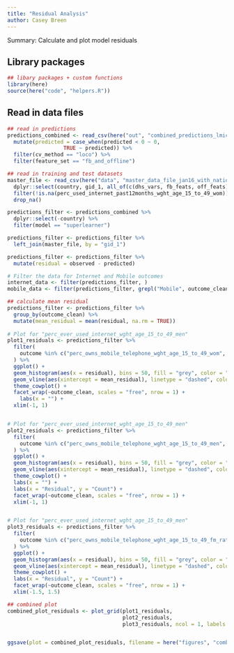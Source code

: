 ```yaml
---
title: "Residual Analysis"
author: Casey Breen
---
```


Summary: Calculate and plot model residuals 

## Library packages 

```r
## libary packages + custom functions 
library(here)
source(here("code", "helpers.R"))
```

## Read in data files 

```r
## read in predictions 
predictions_combined <- read_csv(here("out", "combined_predictions_lmics_national_covars_full.csv")) %>% 
  mutate(predicted = case_when(predicted < 0 ~ 0,
                  TRUE ~ predicted)) %>% 
  filter(cv_method == "loco") %>% 
  filter(feature_set == "fb_and_offline") 

## read in training and test datasets 
master_file <- read_csv(here("data", "master_data_file_jan16_with_national.csv")) %>% 
  dplyr::select(country, gid_1, all_of(c(dhs_vars, fb_feats, off_feats))) %>% ## the vectors of vars are defined in helper function 
  filter(!is.na(perc_used_internet_past12months_wght_age_15_to_49_wom)) %>%
  drop_na()
```


```r
predictions_filter <- predictions_combined %>% 
  dplyr::select(-country) %>% 
  filter(model == "superlearner") 
```



```r
predictions_filter <- predictions_filter %>% 
  left_join(master_file, by = "gid_1")

predictions_filter <- predictions_filter %>% 
  mutate(residual = observed - predicted)
```


```r
# Filter the data for Internet and Mobile outcomes
internet_data <- filter(predictions_filter, )
mobile_data <- filter(predictions_filter, grepl("Mobile", outcome_clean))

## calculate mean residual 
predictions_filter <- predictions_filter %>% 
  group_by(outcome_clean) %>% 
  mutate(mean_residual = mean(residual, na.rm = TRUE))
 
# Plot for "perc_ever_used_internet_wght_age_15_to_49_men"
plot1_residuals <- predictions_filter %>%
  filter(
    outcome %in% c("perc_owns_mobile_telephone_wght_age_15_to_49_wom", "perc_used_internet_past12months_wght_age_15_to_49_wom"),
  ) %>%
  ggplot() + 
  geom_histogram(aes(x = residual), bins = 50, fill = "grey", color = "black") + 
  geom_vline(aes(xintercept = mean_residual), linetype = "dashed", color = "red", linewidth = 1) + 
  theme_cowplot() + 
  facet_wrap(~outcome_clean, scales = "free", nrow = 1) + 
    labs(x = "") + 
  xlim(-1, 1)


# Plot for "perc_ever_used_internet_wght_age_15_to_49_men"
plot2_residuals <- predictions_filter %>%
  filter(
    outcome %in% c("perc_owns_mobile_telephone_wght_age_15_to_49_men", "perc_used_internet_past12months_wght_age_15_to_49_men"),
  ) %>%
  ggplot() + 
  geom_histogram(aes(x = residual), bins = 50, fill = "grey", color = "black") + 
  geom_vline(aes(xintercept = mean_residual), linetype = "dashed", color = "red", linewidth = 1) + 
  theme_cowplot() + 
  labs(x = "") + 
  labs(x = "Residual", y = "Count") + 
  facet_wrap(~outcome_clean, scales = "free", nrow = 1) + 
  xlim(-1, 1)


# Plot for "perc_ever_used_internet_wght_age_15_to_49_men"
plot3_residuals <- predictions_filter %>%
  filter(
    outcome %in% c("perc_owns_mobile_telephone_wght_age_15_to_49_fm_ratio", "perc_used_internet_past12months_wght_age_15_to_49_fm_ratio"),
  ) %>%
  ggplot() + 
  geom_histogram(aes(x = residual), bins = 50, fill = "grey", color = "black") + 
  geom_vline(aes(xintercept = mean_residual), linetype = "dashed", color = "red", linewidth = 1) + 
  theme_cowplot() + 
  labs(x = "Residual", y = "Count") + 
  facet_wrap(~outcome_clean, scales = "free", nrow = 1) + 
  xlim(-1.5, 1.5)

## combined plot 
combined_plot_residuals <- plot_grid(plot1_residuals, 
                                     plot2_residuals, 
                                     plot3_residuals, ncol = 1, labels = "AUTO")


ggsave(plot = combined_plot_residuals, filename = here("figures", "combined_plot_residuals.png"), height = 10, width = 8)
```









